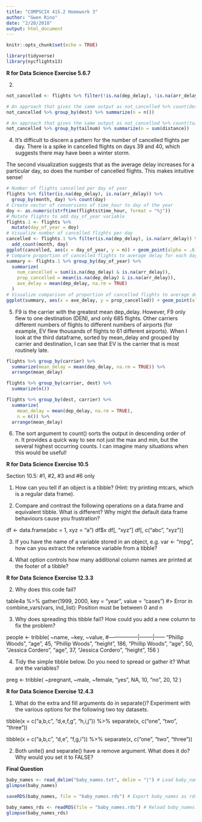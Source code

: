 ```yaml
---
title: "COMPSCIX 415.2 Homework 3"
author: "Gwen Rino"
date: "2/20/2018"
output: html_document
---
```


```r
knitr::opts_chunk$set(echo = TRUE)
```
```r
library(tidyverse)
library(nycflights13)
```

**R for Data Science Exercise 5.6.7**

2. 
```r
not_cancelled <- flights %>% filter(!is.na(dep_delay), !is.na(arr_delay))

# An approach that gives the same output as not_cancelled %>% count(dest)
not_cancelled %>% group_by(dest) %>% summarize(n = n()) 

# An approach that gives the same output as not_cancelled %>% count(tailnum, wt = distance)
not_cancelled %>% group_by(tailnum) %>% summarize(n = sum(distance))
```

4. It's difficult to discern a pattern for the number of cancelled flights per day. There is a spike in cancelled flights on days 39 and 40, which suggests there may have been a winter storm.

The second visualization suggests that as the average delay increases for a particular day, so does the number of cancelled flights. This makes intuitive sense!

```r
# Number of flights cancelled per day of year
flights %>% filter(is.na(dep_delay), is.na(arr_delay)) %>%
  group_by(month, day) %>% count(day)
# Create vector of conversions of time_hour to day of the year
doy <- as.numeric(strftime(flights$time_hour, format = "%j"))
# Mutate flights to add day_of_year variable
flights.1 <- flights %>%
  mutate(day_of_year = doy) 
# Visualize number of cancelled flights per day
cancelled <- flights.1 %>% filter(is.na(dep_delay), is.na(arr_delay)) %>%
  add_count(month, day)
ggplot(cancelled, aes(x = day_of_year, y = n)) + geom_point(alpha = .6)
# Compare proportion of cancelled flights to average delay for each day
summary <- flights.1 %>% group_by(day_of_year) %>%
  summarize(
    num_cancelled = sum(is.na(dep_delay) & is.na(arr_delay)),
    prop_cancelled = mean(is.na(dep_delay) & is.na(arr_delay)),
    ave_delay = mean(dep_delay, na.rm = TRUE)
  )
# Visualize comparison of proportion of cancelled flights to average delay
ggplot(summary, aes(x = ave_delay, y = prop_cancelled)) + geom_point(alpha = .6)
```

5. F9 is the carrier with the greatest mean dep_delay. However, F9 only flew to one destination (DEN), and only 685 flights. Other carriers different numbers of flights to different numbers of airports (for example, EV flew thousands of flights to 61 different airports). When I look at the third dataframe, sorted by mean_delay and grouped by carrier and destination, I can see that EV is the carrier that is most routinely late.

```r
flights %>% group_by(carrier) %>% 
  summarize(mean_delay = mean(dep_delay, na.rm = TRUE)) %>%
  arrange(mean_delay)

flights %>% group_by(carrier, dest) %>% 
  summarize(n())

flights %>% group_by(dest, carrier) %>% 
  summarize(
    mean_delay = mean(dep_delay, na.rm = TRUE),
    n = n()) %>%
  arrange(mean_delay)
```

6. The sort argument to count() sorts the output in descending order of n. It provides a quick way to see not just the max and min, but the several highest occurring counts. I can imagine many situations when this would be useful!

**R for Data Science Exercise 10.5**

Section 10.5: #1, #2, #3 and #6 only

1. How can you tell if an object is a tibble? (Hint: try printing mtcars, which is a regular data frame).

2. Compare and contrast the following operations on a data.frame and equivalent tibble. What is different? Why might the default data frame behaviours cause you frustration?

df <- data.frame(abc = 1, xyz = "a")
df$x
df[, "xyz"]
df[, c("abc", "xyz")]

3. If you have the name of a variable stored in an object, e.g. var <- "mpg", how can you extract the reference variable from a tibble?

6. What option controls how many additional column names are printed at the footer of a tibble?

**R for Data Science Exercise 12.3.3**

2. Why does this code fail?

table4a %>% 
  gather(1999, 2000, key = "year", value = "cases")
#> Error in combine_vars(vars, ind_list): Position must be between 0 and n

3. Why does spreading this tibble fail? How could you add a new column to fix the problem?

people <- tribble(
  ~name,             ~key,    ~value,
  #-----------------|--------|------
  "Phillip Woods",   "age",       45,
  "Phillip Woods",   "height",   186,
  "Phillip Woods",   "age",       50,
  "Jessica Cordero", "age",       37,
  "Jessica Cordero", "height",   156
)

4. Tidy the simple tibble below. Do you need to spread or gather it? What are the variables?

preg <- tribble(
  ~pregnant, ~male, ~female,
  "yes",     NA,    10,
  "no",      20,    12
)

**R for Data Science Exercise 12.4.3**

1. What do the extra and fill arguments do in separate()? Experiment with the various options for the following two toy datasets.

tibble(x = c("a,b,c", "d,e,f,g", "h,i,j")) %>% 
  separate(x, c("one", "two", "three"))

tibble(x = c("a,b,c", "d,e", "f,g,i")) %>% 
  separate(x, c("one", "two", "three"))

2. Both unite() and separate() have a remove argument. What does it do? Why would you set it to FALSE?

**Final Question**

```r
baby_names <- read_delim("baby_names.txt", delim = "|") # Load baby_names.txt
glimpse(baby_names)

saveRDS(baby_names, file = "baby_names.rds") # Export baby_names as rds file

baby_names_rds <- readRDS(file = "baby_names.rds") # Reload baby_names.rds
glimpse(baby_names_rds)
```

